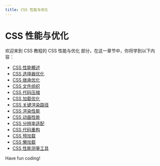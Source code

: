 ```yaml
---
title: CSS 性能与优化
---
```


# CSS 性能与优化

欢迎来到 CSS 教程的 CSS 性能与优化 部分，在这一章节中，你将学到以下内容：

- [CSS 性能概述](./0-css-performance-overview.mdx)
- [CSS 选择器优化](./1-css-selector-optimization.mdx)
- [CSS 继承优化](./2-css-inheritance-optimization.mdx)
- [CSS 文件组织](./3-css-file-organization.mdx)
- [CSS 代码压缩](./4-css-code-compression.mdx)
- [CSS 加载优化](./5-css-loading-optimization.mdx)
- [CSS 关键渲染路径](./6-css-critical-rendering-path.mdx)
- [CSS 渲染性能](./7-css-rendering-performance.mdx)
- [CSS 动画性能](./8-css-animation-performance.mdx)
- [CSS 分辨率适配](./9-css-resolution-adaptation.mdx)
- [CSS 代码重构](./10-css-code-refactoring.mdx)
- [CSS 预加载](./11-css-preloading.mdx)
- [CSS 懒加载](./12-css-lazy-loading.mdx)
- [CSS 性能测量工具](./13-css-performance-measurement-tools.mdx)

Have fun coding!